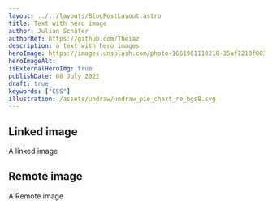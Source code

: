 ```yaml
---
layout: ../../layouts/BlogPostLayout.astro
title: Text with hero image
author: Julian Schäfer
authorRef: https://github.com/Theiaz
description: a text with hero images
heroImage: https://images.unsplash.com/photo-1661961110218-35af7210f803?ixlib=rb-1.2.1&ixid=MnwxMjA3fDF8MHxwaG90by1wYWdlfHx8fGVufDB8fHx8&auto=format&fit=crop&w=1170&q=80.jpg
heroImageAlt:
isExternalHeroImg: true
publishDate: 08 July 2022
draft: true
keywords: ["CSS"]
illustration: /assets/undraw/undraw_pie_chart_re_bgs8.svg
---
```



## Linked image

A linked image

<PictureWithLink src={img} alt="" />

## Remote image

A Remote image

<PictureWithLink
  src="https://images.unsplash.com/photo-1661961110218-35af7210f803?ixlib=rb-1.2.1&ixid=MnwxMjA3fDF8MHxwaG90by1wYWdlfHx8fGVufDB8fHx8&auto=format&fit=crop&w=1170&q=80.jpg"
  alt=""
  isExternalSrc="true"
/>
